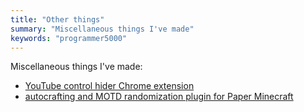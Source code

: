 ```yaml
---
title: "Other things"
summary: "Miscellaneous things I've made"
keywords: "programmer5000"
---
```


Miscellaneous things I've made:
- [YouTube control hider Chrome extension](/chrome-extensions/video-controls-hider)
- [autocrafting and MOTD randomization plugin for Paper Minecraft](/java-projects/autocrafting-plugin)
